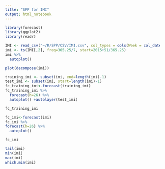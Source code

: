```yaml
---
title: "SPP for IMI"
output: html_notebook
---
```


```r
library(forecast)
library(ggplot2)
library(readr)
```

```r
IMI <- read_csv("~/R/SPP/CSV/IMI.csv", col_types = cols(Week = col_date(format = "%Y-%m-%d")))
imi <- ts(IMI[,2], freq=365.25/7, start=2015+51/365.25)
imi %>%
  autoplot()
```

```r
plot(decompose(imi))
```

```r
training_imi <- subset(imi, end=length(imi)-1)
test_imi <- subset(imi, start=length(imi)-1)
fc_training_imi<-forecast(training_imi)
fc_training_imi %>%
  forecast(h=26) %>%
  autoplot() +autolayer(test_imi)
```

```r
fc_training_imi
```

```r
fc_imi<-forecast(imi)
fc_imi %>%
forecast(h=26) %>%
  autoplot()
```

```r
fc_imi
```

```r
tail(imi)
min(imi)
max(imi)
which.min(imi)
```

